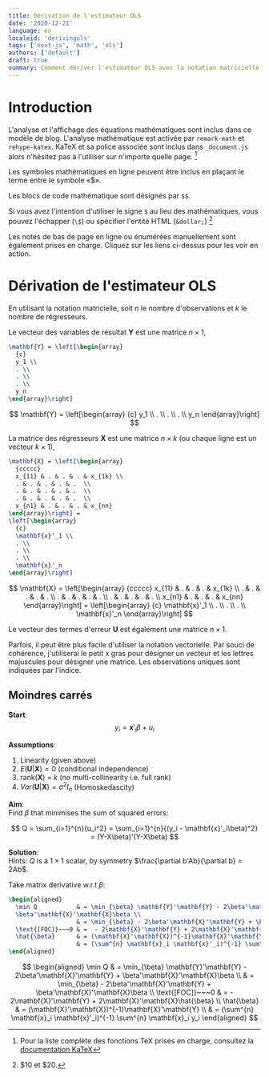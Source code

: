 ```yaml
---
title: Dérivation de l'estimateur OLS
date: '2020-12-21'
language: en
localeid: 'derivingols'
tags: ['next-js', 'math', 'ols']
authors: ['default']
draft: true
summary: Comment dériver l'estimateur OLS avec la notation matricielle et une visite guidée de la composition mathématique, en utilisant markdown et à l'aide de KaTeX.
---
```


# Introduction

L'analyse et l'affichage des équations mathématiques sont inclus dans ce modèle de blog. L'analyse mathématique est activée par `remark-math` et `rehype-katex`.
KaTeX et sa police associée sont inclus dans `_document.js` alors n'hésitez pas à l'utiliser sur n'importe quelle page.
[^footnote]

[^footnote]: Pour la liste complète des fonctions TeX prises en charge, consultez la [documentation KaTeX](https://katex.org/docs/supported.html)

Les symboles mathématiques en ligne peuvent être inclus en plaçant le terme entre le symbole «$».

Les blocs de code mathématique sont désignés par `$$`.

Si vous avez l'intention d'utiliser le signe `$` au lieu des mathématiques, vous pouvez l'échapper (`\$`) ou spécifier l'entité HTML (`&dollar;`) [^2]

Les notes de bas de page en ligne ou énumérées manuellement sont également prises en charge. Cliquez sur les liens ci-dessus pour les voir en action.

[^2]: \$10 et &dollar;20.

# Dérivation de l'estimateur OLS

En utilisant la notation matricielle, soit $n$ le nombre d'observations et $k$ le nombre de régresseurs.

Le vecteur des variables de résultat $\mathbf{Y}$ est une matrice $n \times 1$,

```tex
\mathbf{Y} = \left[\begin{array}
  {c}
  y_1 \\
  . \\
  . \\
  . \\
  y_n
\end{array}\right]
```

$$
\mathbf{Y} = \left[\begin{array}
  {c}
  y_1 \\
  . \\
  . \\
  . \\
  y_n
\end{array}\right]
$$

La matrice des régresseurs $\mathbf{X}$ est une matrice $n \times k$ (ou chaque ligne est un vecteur $k \times 1$),

```latex
\mathbf{X} = \left[\begin{array}
  {ccccc}
  x_{11} & . & . & . & x_{1k} \\
  . & . & . & . & .  \\
  . & . & . & . & .  \\
  . & . & . & . & .  \\
  x_{n1} & . & . & . & x_{nn}
\end{array}\right] =
\left[\begin{array}
  {c}
  \mathbf{x}'_1 \\
  . \\
  . \\
  . \\
  \mathbf{x}'_n
\end{array}\right]
```

$$
\mathbf{X} = \left[\begin{array}
  {ccccc}
  x_{11} & . & . & . & x_{1k} \\
  . & . & . & . & .  \\
  . & . & . & . & .  \\
  . & . & . & . & .  \\
  x_{n1} & . & . & . & x_{nn}
\end{array}\right] =
\left[\begin{array}
  {c}
  \mathbf{x}'_1 \\
  . \\
  . \\
  . \\
  \mathbf{x}'_n
\end{array}\right]
$$

Le vecteur des termes d'erreur $\mathbf{U}$ est également une matrice $n \times 1$.

Parfois, il peut être plus facile d'utiliser la notation vectorielle. Par souci de cohérence, j'utiliserai le petit x gras pour désigner un vecteur et les lettres majuscules pour désigner une matrice. Les observations uniques sont indiquées par l'indice.

## Moindres carrés

**Start**:  
$$y_i = \mathbf{x}'_i \beta + u_i$$

**Assumptions**:

1. Linearity (given above)
2. $E(\mathbf{U}|\mathbf{X}) = 0$ (conditional independence)
3. rank($\mathbf{X}$) = $k$ (no multi-collinearity i.e. full rank)
4. $Var(\mathbf{U}|\mathbf{X}) = \sigma^2 I_n$ (Homoskedascity)

**Aim**:  
Find $\beta$ that minimises the sum of squared errors:

$$
Q = \sum_{i=1}^{n}{u_i^2} = \sum_{i=1}^{n}{(y_i - \mathbf{x}'_i\beta)^2} = (Y-X\beta)'(Y-X\beta)
$$

**Solution**:  
Hints: $Q$ is a $1 \times 1$ scalar, by symmetry $\frac{\partial b'Ab}{\partial b} = 2Ab$.

Take matrix derivative w.r.t $\beta$:

```tex
\begin{aligned}
  \min Q           & = \min_{\beta} \mathbf{Y}'\mathbf{Y} - 2\beta'\mathbf{X}'\mathbf{Y} +
  \beta'\mathbf{X}'\mathbf{X}\beta \\
                   & = \min_{\beta} - 2\beta'\mathbf{X}'\mathbf{Y} + \beta'\mathbf{X}'\mathbf{X}\beta \\
  \text{[FOC]}~~~0 & =  - 2\mathbf{X}'\mathbf{Y} + 2\mathbf{X}'\mathbf{X}\hat{\beta}                  \\
  \hat{\beta}      & = (\mathbf{X}'\mathbf{X})^{-1}\mathbf{X}'\mathbf{Y}                              \\
                   & = (\sum^{n} \mathbf{x}_i \mathbf{x}'_i)^{-1} \sum^{n} \mathbf{x}_i y_i
\end{aligned}
```

$$
\begin{aligned}
  \min Q           & = \min_{\beta} \mathbf{Y}'\mathbf{Y} - 2\beta'\mathbf{X}'\mathbf{Y} +
  \beta'\mathbf{X}'\mathbf{X}\beta \\
                   & = \min_{\beta} - 2\beta'\mathbf{X}'\mathbf{Y} + \beta'\mathbf{X}'\mathbf{X}\beta \\
  \text{[FOC]}~~~0 & =  - 2\mathbf{X}'\mathbf{Y} + 2\mathbf{X}'\mathbf{X}\hat{\beta}                  \\
  \hat{\beta}      & = (\mathbf{X}'\mathbf{X})^{-1}\mathbf{X}'\mathbf{Y}                              \\
                   & = (\sum^{n} \mathbf{x}_i \mathbf{x}'_i)^{-1} \sum^{n} \mathbf{x}_i y_i
\end{aligned}
$$